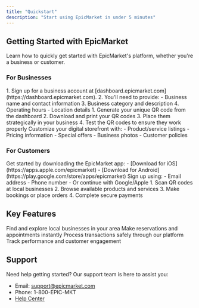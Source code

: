 ```yaml
---
title: "Quickstart"
description: "Start using EpicMarket in under 5 minutes"
---
```


## Getting Started with EpicMarket

Learn how to quickly get started with EpicMarket's platform, whether you're a business or customer.

### For Businesses

<AccordionGroup>
  <Accordion icon="building-storefront" title="Create your business profile">
   1.  Sign up for a business account at
    [dashboard.epicmarket.com](https://dashboard.epicmarket.com).
   2. You'll need to provide: - Business name and contact information 
   3. Business category and description 
   4.  Operating hours - Location details
  </Accordion>
  <Accordion icon="qrcode" title="Set up your QR system">
    1. Generate your unique QR code from the dashboard 
    2. Download and print your QR codes 
    3. Place them strategically in your business 
    4. Test the QR codes to ensure they work properly
  </Accordion>
  <Accordion icon="store" title="Configure your storefront">
    Customize your digital storefront with: - Product/service listings - Pricing
    information - Special offers - Business photos - Customer policies
  </Accordion>
</AccordionGroup>

### For Customers

<AccordionGroup>
  <Accordion icon="mobile" title="Download the app">
    Get started by downloading the EpicMarket app: 
    - [Download for iOS](https://apps.apple.com/epicmarket)
    - [Download for Android](https://play.google.com/store/apps/epicmarket)
  </Accordion>
  <Accordion icon="user" title="Create your account">
    Sign up using: - Email address - Phone number - Or continue with
    Google/Apple
  </Accordion>
  <Accordion icon="qrcode" title="Start discovering">
    1. Scan QR codes at local businesses 
    2. Browse available products and services 
    3. Make bookings or place orders 
    4. Complete secure payments
  </Accordion>
</AccordionGroup>

## Key Features

<CardGroup>
  <Card title="Business Discovery" icon="compass" href="/features/discovery">
    Find and explore local businesses in your area
  </Card>
  <Card title="Quick Booking" icon="calendar" href="/features/booking">
    Make reservations and appointments instantly
  </Card>
  <Card title="Secure Payments" icon="credit-card" href="/features/payments">
    Process transactions safely through our platform
  </Card>
  <Card
    title="Business Analytics"
    icon="chart-mixed"
    href="/features/analytics"
  >
    Track performance and customer engagement
  </Card>
</CardGroup>

## Support

Need help getting started? Our support team is here to assist you:

- Email: support@epicmarket.com
- Phone: 1-800-EPIC-MKT
- [Help Center](https://help.epicmarket.com)
